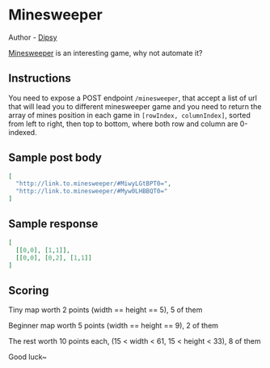 # Minesweeper

Author - [Dipsy](https://github.com/dipsywong98)
 
[Minesweeper](https://www.google.com/search?q=minesweeper&rlz=1C1YTUH_zh-HKHK1048HK1048&oq=minesweeper&gs_lcrp=EgZjaHJvbWUqBwgAEAAYjwIyBwgAEAAYjwIyDwgBEC4YQxiDARixAxiKBTIHCAIQLhiABDIHCAMQABiABDIHCAQQLhiABDIGCAUQRRg8MgYIBhBFGDwyBggHEEUYQdIBCDUxMTlqMGo3qAIAsAIA&sourceid=chrome&ie=UTF-8#cobssid=s) is an interesting game, why not automate it?

## Instructions

You need to expose a POST endpoint `/minesweeper`, that accept a list of url that will lead you to different minesweeper game and you need to return the array of mines position in each game in `[rowIndex, columnIndex]`, sorted from left to right, then top to bottom, where both row and column are 0-indexed.

## Sample post body

```json
[
  "http://link.to.minesweeper/#MiwyLGtBPT0=",
  "http://link.to.minesweeper/#Myw0LHBBQT0="
]
```
## Sample response

```json
[
  [[0,0], [1,1]],
  [[0,0], [0,2], [1,1]]
]
```

## Scoring

Tiny map worth 2 points (width == height == 5), 5 of them

Beginner map worth 5 points (width == height == 9), 2 of them

The rest worth 10 points each, (15 < width < 61, 15 < height < 33), 8 of them

Good luck~
